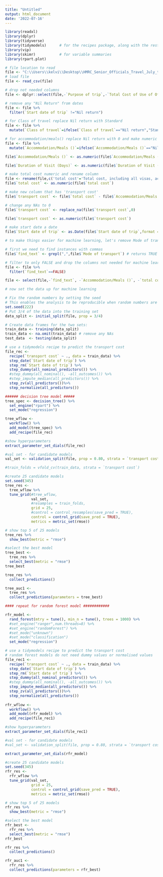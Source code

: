---
title: "Untitled"
output: html_document
date: '2022-07-16'
---

```{r setup, include=FALSE}
library(readxl)
library(dplyr)
library(tidyverse)
library(tidymodels)      # for the recipes package, along with the rest of tidymodels
library(vip)
library(skimr)           # for variable summaries
library(rpart.plot)
```

```{r}

# file location to read
file <- "C:\\Users\\kelvi\\Desktop\\HMRC_Senior_Officials_Travel_July_to_September_2022.csv" 
# load file
file <- read_csv(file)

# drop not needed columns
file <- dplyr::select(file,-`Purpose of trip`,-`Total Cost of Use of Official Secure Car`,-`Other (including hospitality given)`)

# remove any "Nil Return" from dates
file <- file %>%
  filter(`Start date of trip` !="Nil return")

# for Class of travel replace Nil return with Standard
file <- file %>%
  mutate(`Class of travel`=ifelse(`Class of travel`=="Nil return","Standard",`Class of travel`))

# for accommodation/meals() replace Nil return with 0 and make numeric
file <- file %>%
  mutate(`Accommodation/Meals ()`=ifelse(`Accommodation/Meals ()`=="Nil return","0",`Accommodation/Meals ()`))

file$`Accommodation/Meals ()` <- as.numeric(file$`Accommodation/Meals ()`)

file$`Duration of Visit (Days)` <- as.numeric(file$`Duration of Visit (Days)`)

# make total cost numeric and rename column
file <- rename(file,c('total cost'='Total cost, including all visas, accommodation, travel, meals etc. (£)'))
file$`total cost` <- as.numeric(file$`total cost`)

# make new column that has 'transport cost'
file$`transport cost` <- file$`total cost` - file$`Accommodation/Meals ()`

# change any NAs to 0
file$`transport cost` <- replace_na(file$`transport cost`,0)

file$`transport cost` <- as.numeric(file$`transport cost`)

# make start date a date
file$`Start date of trip` <- as.Date(file$`Start date of trip`,format = "%d/%m/%Y") # UK date format

# to make things easier for machine learning, let's remove Mode of transport categories with multiple entries

# first we need to find instances with commas
file$`find_text` <- grepl(",",file$`Mode of transport`) # returns TRUE or FALSE

# filter to only FALSE and drop the columns not needed for machine learning
file <- file %>%
  filter(`find_text`==FALSE)

file <- select(file,-`find_text`, -`Accommodation/Meals ()`, -`total cost`, -`Senior Officials Name`)

# now set the data up for machine learning

# Fix the random numbers by setting the seed 
# This enables the analysis to be reproducible when random numbers are used 
set.seed(222)
# Put 3/4 of the data into the training set 
data_split <- initial_split(file, prop = 3/4)

# Create data frames for the two sets:
train_data <- training(data_split)
train_data <- na.omit(train_data) # remove any NAs
test_data  <- testing(data_split)

# use a tidymodels recipe to predict the transport cost
file_rec <- 
  recipe(`transport cost` ~ ., data = train_data) %>% 
  step_date(`Start date of trip`) %>%
  step_rm(`Start date of trip`) %>%
  step_dummy(all_nominal_predictors()) %>%
  #step_dummy(all_nominal(), -all_outcomes()) %>% 
  #step_impute_median(all_predictors()) %>%  
  step_zv(all_predictors())%>% 
  step_normalize(all_predictors())

###### decision tree model #####
tree_spec <- decision_tree() %>%
  set_engine("rpart") %>%
  set_mode("regression")

tree_wflow <- 
  workflow() %>% 
  add_model(tree_spec) %>%
  add_recipe(file_rec)

#show hyperparameters
extract_parameter_set_dials(file_rec)

#val set - for candidate models
val_set <- validation_split(file, prop = 0.80, strata = `transport cost`)

#train_folds = vfold_cv(train_data, strata = `transport cost`)

#create 25 candidate models
set.seed(345)
tree_res <- 
  tree_wflow %>% 
  tune_grid(#tree_wflow,
            val_set,
            #resamples = train_folds,
            grid = 25,
            #control = control_resamples(save_pred = TRUE),
            control = control_grid(save_pred = TRUE),
            metrics = metric_set(rmse))

# show top 5 of 25 models
tree_res %>% 
  show_best(metric = "rmse")

#select the best model
tree_best <- 
  tree_res %>% 
  select_best(metric = "rmse")
tree_best

tree_res %>% 
  collect_predictions()

tree_auc1 <- 
  tree_res %>% 
  collect_predictions(parameters = tree_best)

#### repeat for random forest model ############

rfr_model <- 
  rand_forest(mtry = tune(), min_n = tune(), trees = 1000) %>% 
  #set_engine("ranger",num.threads=8) %>% 
  #set_engine("randomForest") %>%
  #set_mode("unknown")
  #set_mode("classification")
  set_mode("regression")

# use a tidymodels recipe to predict the transport cost
# random forest models do not need dummy values or normalised values
file_rec1 <- 
  recipe(`transport cost` ~ ., data = train_data) %>% 
  step_date(`Start date of trip`) %>%
  step_rm(`Start date of trip`) %>%
  step_dummy(all_nominal_predictors()) %>%
  #step_dummy(all_nominal(), -all_outcomes()) %>% 
  step_impute_median(all_predictors()) %>%  
  step_zv(all_predictors())%>% 
  step_normalize(all_predictors())
  
rfr_wflow <- 
  workflow() %>% 
  add_model(rfr_model) %>%
  add_recipe(file_rec1)

#show hyperparameters
extract_parameter_set_dials(file_rec1)

#val set - for candidate models
#val_set <- validation_split(file, prop = 0.80, strata = `transport cost`)

extract_parameter_set_dials(rfr_model)

#create 25 candidate models
set.seed(345)
rfr_res <- 
  rfr_wflow %>% 
  tune_grid(val_set,
            grid = 25,
            control = control_grid(save_pred = TRUE),
            metrics = metric_set(rmse))

# show top 5 of 25 models
rfr_res %>% 
  show_best(metric = "rmse")

#select the best model
rfr_best <- 
  rfr_res %>% 
  select_best(metric = "rmse")
rfr_best

rfr_res %>% 
  collect_predictions()

rfr_auc1 <- 
  rfr_res %>% 
  collect_predictions(parameters = rfr_best)


```
